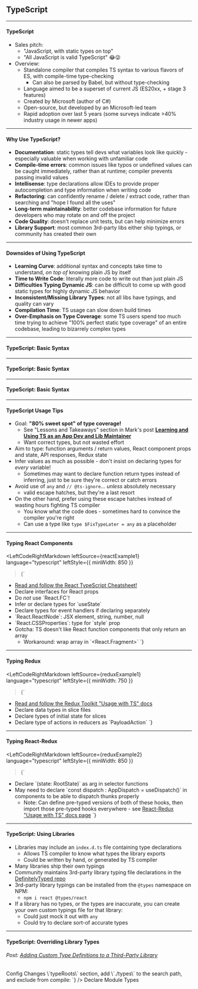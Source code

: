 <!-- prettier-ignore-start -->

<!-- prettier-ignore-end -->

## TypeScript


---

#### TypeScript

- Sales pitch:
  - "JavaScript, with static types on top"
  - "All JavaScript is valid TypeScript" 😂😜
- Overview:
  - Standalone compiler that compiles TS syntax to various flavors of ES, with compile-time type-checking
    - Can also be parsed by Babel, but without type-checking
  - Language aimed to be a superset of current JS (ES20xx, + stage 3 features)
  - Created by Microsoft (author of C#)
  - Open-source, but developed by an Microsoft-led team
  - Rapid adoption over last 5 years (some surveys indicate >40% industry usage in newer apps)

---

#### Why Use TypeScript?

- **Documentation**: static types tell devs what variables look like quickly - especially valuable when working with unfamiliar code
- **Compile-time errors**: common issues like typos or undefined values can be caught immediately, rather than at runtime; compiler prevents passing invalid values
- **Intellisense**: type declarations allow IDEs to provide proper autocompletion and type information when writing code
- **Refactoring**: can confidently rename / delete / extract code, rather than searching and "hope I found all the uses"
- **Long-term maintainability**: better codebase information for future developers who may rotate on and off the project
- **Code Quality**: doesn't replace unit tests, but can help minimize errors
- **Library Support**: most common 3rd-party libs either ship typings, or community has created their own

---

#### Downsides of Using TypeScript

- **Learning Curve**: additional syntax and concepts take time to understand, _on top of_ knowing plain JS by itself
- **Time to Write Code**: literally more code to write out than just plain JS
- **Difficulties Typing Dynamic JS**: can be difficult to come up with good static types for highly dynamic JS behavior
- **Inconsistent/Missing Library Types**: not all libs have typings, and quality can vary
- **Compilation Time**: TS usage can slow down build times
- **Over-Emphasis on Type Coverage**: some TS users spend too much time trying to achieve "100% perfect static type coverage" of an entire codebase, leading to bizarrely complex types

---


#### TypeScript: Basic Syntax

<LeftCodeRightCode
  leftSource={tssyntax1}
  leftLanguage="typescript"
  rightSource={tssyntax2}
  rightLanguage="typescript"
/>

---


#### TypeScript: Basic Syntax

<LeftCodeRightCode
  leftSource={tssyntax3}
  leftLanguage="typescript"
  rightSource={tssyntax4}
  rightLanguage="typescript"
/>

---


#### TypeScript: Basic Syntax

<LeftCodeRightCode
  leftSource={tssyntax5}
  leftLanguage="typescript"
  rightSource={tssyntax6}
  rightLanguage="typescript"
/>

---

#### TypeScript Usage Tips

- Goal: **"80% sweet spot" of type coverage!**
  - See "Lessons and Takeaways" section in Mark's post [**Learning and Using TS as an App Dev and Lib Maintainer**](https://blog.isquaredsoftware.com/2019/11/blogged-answers-learning-and-using-typescript/#lessons-opinions-and-takeaways)
  - Want correct types, but not wasted effort
- Aim to type: function arguments / return values, React component props and state, API responses, Redux state
- Infer values as much as possible - don't insist on declaring types for _every_ variable!
  - Sometimes may want to declare function return types instead of inferring, just to be sure they're correct or catch errors
- Avoid use of `any` and `// @ts-ignore`... _unless_ absolutely necessary
  - valid escape hatches, but they're a last resort
- On the other hand, prefer using these escape hatches instead of wasting hours fighting TS compiler
  - You know what the code does - sometimes hard to convince the compiler you're right
  - Can use a type like `type $FixTypeLater = any` as a placeholder

---


#### Typing React Components

<LeftCodeRightMarkdown
  leftSource={reactExample1}
  language="typescript"
  leftStyle={{ minWidth: 850 }}
>{`
- [Read and follow the React TypeScript Cheatsheet!](https://github.com/typescript-cheatsheets/react)
- Declare interfaces for React props
- Do _not_ use \`React.FC\`!
- Infer or declare types for \`useState\`
- Declare types for event handlers if declaring separately
- \`React.ReactNode\`: JSX element, string, number, null
- \`React.CSSProperties\`: type for \`style\` prop
- Gotcha: TS doesn't like React function components that only return an array
  - Workaround: wrap array in \`<React.Fragment>\`
`}</LeftCodeRightMarkdown>

---


#### Typing Redux

<LeftCodeRightMarkdown
  leftSource={reduxExample1}
  language="typescript"
  leftStyle={{ minWidth: 750 }}
>{`
- [Read and follow the Redux Toolkit "Usage with TS" docs](https://redux-toolkit.js.org/usage/usage-with-typescript)
- Declare data types in slice files
- Declare types of initial state for slices
- Declare type of actions in reducers as \`PayloadAction<TypeOfPayloadHere>\`
`}</LeftCodeRightMarkdown>

---


#### Typing React-Redux

<LeftCodeRightMarkdown
  leftSource={reduxExample2}
  language="typescript"
  leftStyle={{ minWidth: 850 }}
>{`
- Declare \`(state: RootState)\` as arg in selector functions
- May need to declare \`const dispatch : AppDispatch = useDispatch()\` in components to be able to dispatch thunks properly
  - Note: Can define pre-typed versions of both of these hooks, then import those pre-typed hooks everywhere - see [React-Redux "Usage with TS" docs page](https://react-redux.js.org/using-react-redux/static-typing)
`}</LeftCodeRightMarkdown>

---

#### TypeScript: Using Libraries

- Libraries may include an `index.d.ts` file containing type declarations
  - Allows TS compiler to know what types the library exports
  - Could be written by hand, or generated by TS compiler
- Many libraries ship their own typings
- Community maintains 3rd-party library typing file declarations in the [DefinitelyTyped repo](https://github.com/DefinitelyTyped/DefinitelyTyped)
- 3rd-party library typings can be installed from the `@types` namespace on NPM:
  - `npm i react @types/react`
- If a library has no types, or the types are inaccurate, you can create your own custom typings file for that library:
  - Could just mock it out with `any`
  - Could try to declare sort-of accurate types

---


#### TypeScript: Overriding Library Types

###### Post: [Adding Custom Type Definitions to a Third-Party Library ](https://www.detroitlabs.com/blog/2018/02/28/adding-custom-type-definitions-to-a-third-party-library/)

<Layout>
  <Fill style={{ marginRight: 5, maxWidth: 650 }}>
    <Heading size={6}>Config Changes</Heading>
    <Markdown
      source={`
- Edit your \`tsconfig.json\`, add a \`compilerOptions\` > \`typeRoots\` section, add \`./types\` to the search path, and exclude from compile:
        `}
    />
    <CodePane source={tsconfigfix} lang="javascript" />
  </Fill>
  <Fill style={{ marginLeft: 5 }}>
    <Heading size={6}>Declare Module Types</Heading>
    <Markdown
      source={`
- Create a folder and type file for that lib:  
    - \`types/third-party-library-name/index.d.ts\`
- "Declare" that module to make it \`any\`:  
    - \`declare module 'third-party-library-name'\`
- You can then declare real types for the lib if desired
- Alternately, you may be able to create a \`$PROJECT/global.d.ts\` file, and put the module declarations there
        `}
    />
  </Fill>
</Layout>
